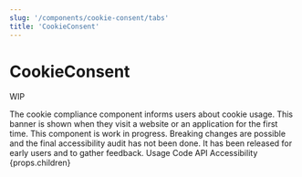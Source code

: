 ```yaml
---
slug: '/components/cookie-consent/tabs'
title: 'CookieConsent'
---
```




# CookieConsent

<StatusLabel type="alert">WIP</StatusLabel>

<LeadParagraph>
  The cookie compliance component informs users about cookie usage. This banner is shown when they visit a website or an application for the first time.
</LeadParagraph>

<Notification label="The component is work in progress!" type="alert" className="siteNotification">
  This component is work in progress. Breaking changes are possible and the final accessibility audit has not been done. It has been released for early users and to gather feedback.
</Notification>

<PageTabs pageContext={props.pageContext}>
  <PageTabs.TabList>
    <PageTabs.Tab href="/">Usage</PageTabs.Tab>
    <PageTabs.Tab href="/code">Code</PageTabs.Tab>
    <PageTabs.Tab href="/api">API</PageTabs.Tab>
    <PageTabs.Tab href="/accessibility">Accessibility</PageTabs.Tab>
  </PageTabs.TabList>
  <PageTabs.TabPanel>{props.children}</PageTabs.TabPanel>
</PageTabs>


